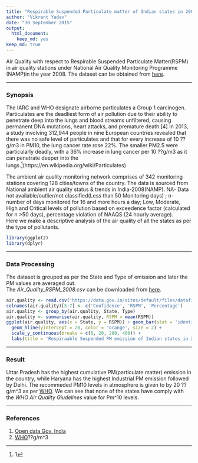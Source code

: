 ```yaml
---
title: "Respirable Suspended Particulate matter of Indian states in 2008"
author: "Vikrant Yadav"
date: "30 September 2015"
output: 
  html_document: 
    keep_md: yes
keep_md: true
---
```


Air Quality with respect to Respirable Suspended Particulate Matter(RSPM) in air quality stations under National Air Quality Monitoring Programme (NAMP)in the year 2008. The dataset can be obtained from [here](https://data.gov.in/catalog/air-quality-respect-respirable-suspended-particulate-matterrspm-air-quality-stations-under#web_catalog_tabs_block_10).  

******

### Synopsis

The IARC and WHO designate airborne particulates a Group 1 carcinogen. Particulates are the deadliest form of air pollution due to their ability to penetrate deep into the lungs and blood streams unfiltered, causing permanent DNA mutations, heart attacks, and premature death.[4] In 2013, a study involving 312,944 people in nine European countries revealed that there was no safe level of particulates and that for every increase of 10 ??g/m3 in PM10, the lung cancer rate rose 22%. The smaller PM2.5 were particularly deadly, with a 36% increase in lung cancer per 10 ??g/m3 as it can penetrate deeper into the lungs.^[1](https://en.wikipedia.org/wiki/Particulates)

The ambient air quality monitoring network comprises of 342 monitoring stations covering 128 cities/towns of the country. The data is sourced from National ambient air quality status & trends in India-2008(NAMP). NA- Data not available/outlier/not classified(Less than 50 Monitoring days) ; n- number of days monitored for 16 and more hours a day; Low, Moderate, High and Critical levels of pollution based on exceedence factor (calculated for n >50 days), percentage violation of NAAQS (24 hourly average).  
Here we make a descriptive analysis of the air quality of all the states as per the type of pollutants.  
```r
library(ggplot2)
library(dplyr)
```

******

### Data Processing

The dataset is grouped as per the State and Type of emission and later the PM values are averaged out.  
The *Air_Quality_RSPM_2008.csv* can be downloaded from [here](https://data.gov.in/sites/default/files/datafile/Air_Quality_RSPM_2008.csv).
```r
air.quality <- read.csv('https://data.gov.in/sites/default/files/datafile/Air_Quality_RSPM_2008.csv')
colnames(air.quality)[5:7] <- c('Confidence', 'RSPM', 'Percentage')
air.quality <- group_by(air.quality, State, Type)
air.quality <- summarise(air.quality, RSPM = mean(RSPM))
ggplot(air.quality, aes(x = State, y = RSPM)) + geom_bar(stat = 'identity', aes(fill = Type)) +
  geom_hline(yintercept = 20, color = 'orange', size = 2) +
  scale_y_continuous(breaks = c(0, 20, 200, 400)) +
  labs(title = 'Respiraable Suspended PM emission of Indian states in 2008', xlab = 'States', ylab = 'Particulate matter (??g/m^3)') + coord_flip()
```

******

### Result

Uttar Pradesh has the highest cumulative PM(particulate matter) emission in the country, while Haryana has the highest Industrial PM emission followed by Delhi. The recommeded PM10 levels in atmosphere is given to by 20 ??g/m^3 as per [WHO](http://www.who.int/mediacentre/factsheets/fs313/en/). We can see that none of the states have comply with the *WHO Air Quality Giudelines* value for  Pm^10 levels.

********

### References

1. [Open data Gov, India](https://data.gov.in/catalog/air-quality-respect-respirable-suspended-particulate-matterrspm-air-quality-stations-under#web_catalog_tabs_block_10)
2. [WHO](http://www.who.int/mediacentre/factsheets/fs313/en/)??g/m^3

